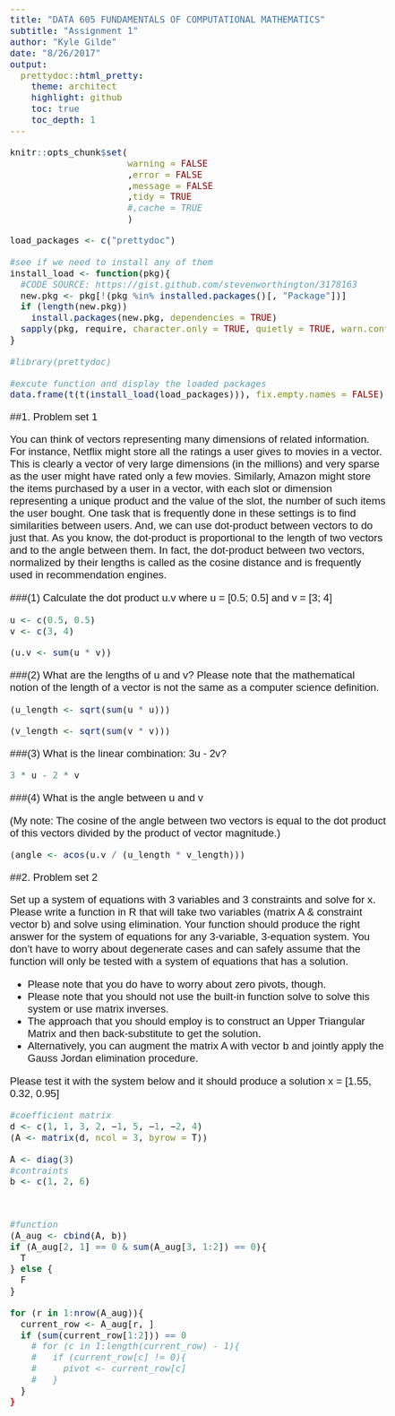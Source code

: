 ```yaml
---
title: "DATA 605 FUNDAMENTALS OF COMPUTATIONAL MATHEMATICS" 
subtitle: "Assignment 1"
author: "Kyle Gilde"
date: "8/26/2017"
output: 
  prettydoc::html_pretty:
    theme: architect
    highlight: github
    toc: true
    toc_depth: 1
---
```

<style type="text/css">
body{
  font-family: Helvetica;
  font-size: 14pt;
}
</style>
<body>
```r
knitr::opts_chunk$set(
                      warning = FALSE
                      ,error = FALSE
                      ,message = FALSE
                      ,tidy = TRUE
                      #,cache = TRUE
                      )
```


```r
load_packages <- c("prettydoc")

#see if we need to install any of them
install_load <- function(pkg){
  #CODE SOURCE: https://gist.github.com/stevenworthington/3178163
  new.pkg <- pkg[!(pkg %in% installed.packages()[, "Package"])]
  if (length(new.pkg)) 
    install.packages(new.pkg, dependencies = TRUE)
  sapply(pkg, require, character.only = TRUE, quietly = TRUE, warn.conflicts = FALSE)
}

#library(prettydoc)

#excute function and display the loaded packages
data.frame(t(t(install_load(load_packages))), fix.empty.names = FALSE)
```

##1. Problem set 1

You can think of vectors representing many dimensions of related information. For instance, Netflix might store all the ratings a user gives to movies in a vector. This is clearly a vector of very large dimensions (in the millions) and very sparse as the user might have rated only a few movies. Similarly, Amazon might store the items purchased by a user in a vector, with each slot or dimension representing a unique product and the value of the slot, the number of such items the user bought. One task that is frequently done in these settings is to find similarities between users. And, we can use dot-product between vectors to do just that. As you know, the dot-product is proportional to the length of two vectors and to the angle between them. In fact, the dot-product between two vectors, normalized by their lengths is called as the cosine distance and is frequently used in recommendation engines.

###(1) Calculate the dot product u.v where u = [0.5; 0.5] and v = [3; 4]

```r
u <- c(0.5, 0.5)
v <- c(3, 4)

(u.v <- sum(u * v))
```


###(2) What are the lengths of u and v? Please note that the mathematical notion of the length of a vector is not the same as a computer science definition.

```r

(u_length <- sqrt(sum(u * u)))

(v_length <- sqrt(sum(v * v)))

```


###(3) What is the linear combination: 3u - 2v?

```r

3 * u - 2 * v

```

###(4) What is the angle between u and v

(My note: The cosine of the angle between two vectors is equal to the dot product of this vectors divided by the product of vector magnitude.)

```r

(angle <- acos(u.v / (u_length * v_length)))

```


##2. Problem set 2

Set up a system of equations with 3 variables and 3 constraints and solve for x. Please write a function in R that will take two variables (matrix A & constraint vector b) and solve using elimination. Your function should produce the right answer for the system of equations for any 3-variable, 3-equation system. You don't have to worry about degenerate cases and can safely assume that the function will only be tested with a system of equations that has a solution. 

+ Please note that you do have to worry about zero pivots, though. 
+ Please note that you should not use the built-in function solve to solve this system or use matrix inverses. 
+ The approach that you should employ is to construct an Upper Triangular Matrix and then back-substitute to get the solution. 
+ Alternatively, you can augment the matrix A with vector b and jointly apply the Gauss Jordan elimination procedure.

Please test it with the system below and it should produce a solution x = [1.55, 0.32, 0.95]

```r
#coefficient matrix
d <- c(1, 1, 3, 2, −1, 5, −1, −2, 4)
(A <- matrix(d, ncol = 3, byrow = T))

A <- diag(3)
#contraints
b <- c(1, 2, 6)



#function
(A_aug <- cbind(A, b))
if (A_aug[2, 1] == 0 & sum(A_aug[3, 1:2]) == 0){
  T
} else {
  F
}

for (r in 1:nrow(A_aug)){
  current_row <- A_aug[r, ]
  if (sum(current_row[1:2])) == 0
    # for (c in 1:length(current_row) - 1){
    #   if (current_row[c] != 0){
    #     pivot <- current_row[c]
    #   }
  }
}
```

</body>